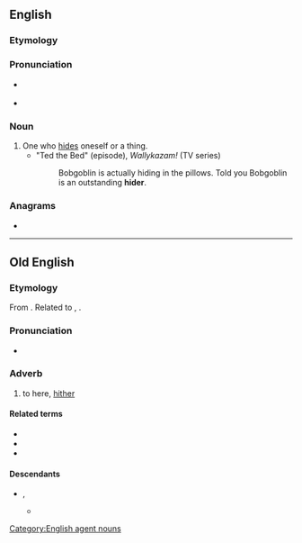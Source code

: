 ==English==

===Etymology===
{{suffix|en|hide|er}}

===Pronunciation===
* {{a|RP}} {{IPA|en|/ˈhaɪdə/}}
* {{a|US}} {{IPA|en|/ˈhɑɪɾɚ/}}

===Noun===
{{en-noun}}

# One who [[hide]]s oneself or a thing.
#* "Ted the Bed" (episode), ''Wallykazam!'' (TV series)
#*: Bobgoblin is actually hiding in the pillows. Told you Bobgoblin is an outstanding '''hider'''.

===Anagrams===
* {{anagrams|en|a=dehir|hired|rehid|rheid}}

[[Category:English agent nouns]]

----

==Old English==

===Etymology===
From {{inh|ang|gem-pro|*hidrê}}. Related to {{cog|non|heðra}}, {{cog|got|𐌷𐌹𐌳𐍂𐌴}}.

===Pronunciation===
* {{ang-IPA|hider}}

===Adverb===
{{ang-adv}}

# to here, [[hither]]
#: {{ux|ang|Cum '''hider'''!|Come '''here'''!}}
#: {{ux|ang|Hū cwōme þū '''hider'''?|How did you get '''here'''?}}

====Related terms====
* {{l|ang|heonan||from here}}
* {{l|ang|hwider||to where}}
* {{l|ang|þider||to there}}

====Descendants====
* {{desc|enm|hider}}, {{l|enm|hither}}
** {{desc|en|hither}}